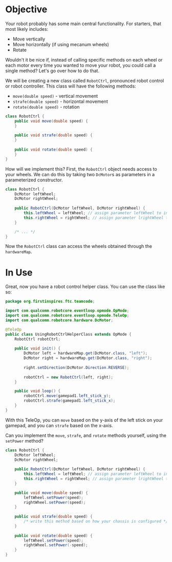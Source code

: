 # Objective

Your robot probably has some main central functionality. For starters, that most likely includes:

* Move vertically
* Move horizontally \(if using mecanum wheels\)
* Rotate

Wouldn't it be nice if, instead of calling specific methods on each wheel or each motor every time you wanted to move your robot, you could call a single method? Let's go over how to do that.

We will be creating a new class called `RobotCtrl`, pronounced robot control or robot controller. This class will have the following methods:

* `move(double speed)` - vertical movement
* `strafe(double speed)` - horizontal movement
* `rotate(double speed)` - rotation

```java
class RobotCtrl {
    public void move(double speed) {
    }
    
    public void strafe(double speed) {
    }
    
    public void rotate(double speed) {
    }
}
```

How will we implement this? First, the `RobotCtrl` object needs access to your wheels. We can do this by taking two `DcMotor`s as parameters in a parameterized constructor.

```java
class RobotCtrl {
    DcMotor leftWheel;
    DcMotor rightWheel;
    
    public RobotCtrl(DcMotor leftWheel, DcMotor rightWheel) {
        this.leftWheel = leftWheel; // assign parameter leftWheel to instance variable leftWheel
        this.rightWheel = rightWheel; // assign parameter lrightWheel to instance variable rightWheel
    }

    /* ... */
}
```

Now the `RobotCtrl` class can access the wheels obtained through the `hardwareMap`.

# In Use

Great, now you have a robot control helper class. You can use the class like so:

```java
package org.firstinspires.ftc.teamcode;

import com.qualcomm.robotcore.eventloop.opmode.OpMode;
import com.qualcomm.robotcore.eventloop.opmode.TeleOp;
import com.qualcomm.robotcore.hardware.DcMotor;

@TeleOp
public class UsingRobotCtrlHelperClass extends OpMode {
    RobotCtrl robotCtrl;
    
    public void init() {
        DcMotor left = hardwareMap.get(DcMotor.class, "left");
        DcMotor right = hardwareMap.get(DcMotor.class, "right");
        
        right.setDirection(DcMotor.Direction.REVERSE);
        
        robotCtrl = new RobotCtrl(left, right);
    }

    public void loop() {
        robotCtrl.move(gamepad1.left_stick_y);
        robotCtrl.strafe(gamepad1.left_stick_x);
    }
}
```

With this TeleOp, you can `move` based on the y-axis of the left stick on your gamepad, and you can `strafe` based on the x-axis.

<Challenge>

<ChallengeDescription>

Can you implement the `move`, `strafe`, and `rotate` methods yourself, using the `setPower` method?

</ChallengeDescription>

<ChallengeAnswer>

```java
class RobotCtrl {
    DcMotor leftWheel;
    DcMotor rightWheel;
    
    public RobotCtrl(DcMotor leftWheel, DcMotor rightWheel) {
        this.leftWheel = leftWheel; // assign parameter leftWheel to instance variable leftWheel
        this.rightWheel = rightWheel; // assign parameter lrightWheel to instance variable rightWheel
    }

    public void move(double speed) {
        leftWheel.setPower(speed);
        rightWheel.setPower(speed);
    }
    
    public void strafe(double speed) {
        /* write this method based on how your chassis is configured */
    }
    
    public void rotate(double speed) {
        leftWheel.setPower(speed);
        rightWheel.setPower(-speed);
    }
}
```

</ChallengeAnswer>

</Challenge>